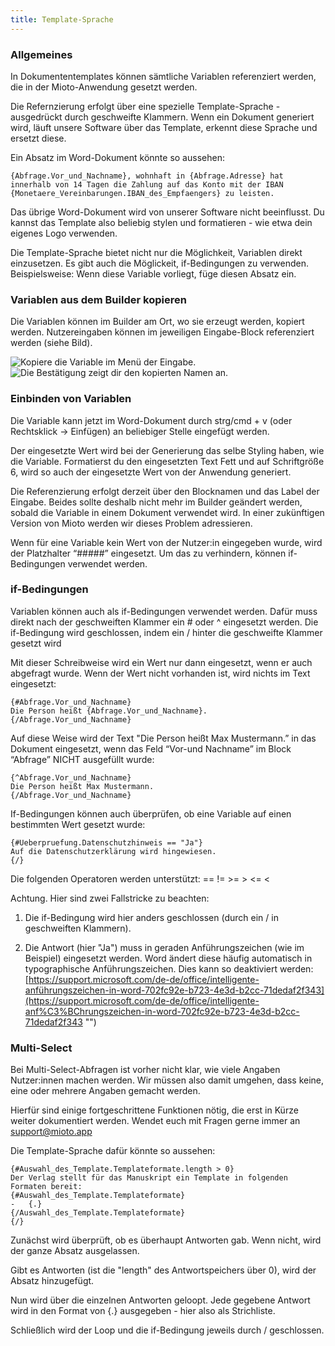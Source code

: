 ```yaml
---
title: Template-Sprache
---
```



### Allgemeines

In Dokumententemplates können sämtliche Variablen referenziert werden, die in der Mioto-Anwendung gesetzt werden.

Die Refernzierung erfolgt über eine spezielle Template-Sprache - ausgedrückt durch geschweifte Klammern. Wenn ein Dokument generiert wird, läuft unsere Software über das Template, erkennt diese Sprache und ersetzt diese.

Ein Absatz im Word-Dokument könnte so aussehen:

```
{Abfrage.Vor_und_Nachname}, wohnhaft in {Abfrage.Adresse} hat innerhalb von 14 Tagen die Zahlung auf das Konto mit der IBAN {Monetaere_Vereinbarungen.IBAN_des_Empfaengers} zu leisten. 
```

Das übrige Word-Dokument wird von unserer Software nicht beeinflusst. Du kannst das Template also beliebig stylen und formatieren - wie etwa dein eigenes Logo verwenden. 

Die Template-Sprache bietet nicht nur die Möglichkeit, Variablen direkt einzusetzen. Es gibt auch die Möglickeit, if-Bedingungen zu verwenden. Beispielsweise: Wenn diese Variable vorliegt, füge diesen Absatz ein.

### Variablen aus dem Builder kopieren

Die Variablen können im Builder am Ort, wo sie erzeugt werden, kopiert werden. Nutzereingaben können im jeweiligen Eingabe-Block referenziert werden (siehe Bild).

![Kopiere die Variable im Menü der Eingabe.](/img/var_kopieren.png "Kopiere die Variable im Menü der Eingabe.")
![Die Bestätigung zeigt dir den kopierten Namen an.](/img/var_kopiert.png "Die Bestätigung zeigt dir den kopierten Namen an.")


### Einbinden von Variablen

Die Variable kann jetzt im Word-Dokument durch strg/cmd + v (oder Rechtsklick -> Einfügen) an beliebiger Stelle eingefügt werden.

Der eingesetzte Wert wird bei der Generierung das selbe Styling haben, wie die Variable. Formatierst du den eingesetzten Text Fett und auf Schriftgröße 6, wird so auch der eingesetzte Wert von der Anwendung generiert.

Die Referenzierung erfolgt derzeit über den Blocknamen und das Label der Eingabe. Beides sollte deshalb nicht mehr im Builder geändert werden, sobald die Variable in einem Dokument verwendet wird. In einer zukünftigen Version von Mioto werden wir dieses Problem adressieren.

Wenn für eine Variable kein Wert von der Nutzer:in eingegeben wurde, wird der Platzhalter “#####” eingesetzt. Um das zu verhindern, können if-Bedingungen verwendet werden.

### if-Bedingungen

Variablen können auch als if-Bedingungen verwendet werden. Dafür muss direkt nach der geschweiften Klammer ein # oder ^ eingesetzt werden. Die if-Bedingung wird geschlossen, indem ein / hinter die geschweifte Klammer gesetzt wird

Mit dieser Schreibweise wird ein Wert nur dann eingesetzt, wenn er auch abgefragt wurde. Wenn der Wert nicht vorhanden ist, wird nichts im Text eingesetzt:

```
{#Abfrage.Vor_und_Nachname}
Die Person heißt {Abfrage.Vor_und_Nachname}.
{/Abfrage.Vor_und_Nachname}
```

Auf diese Weise wird der Text "Die Person heißt Max Mustermann.” in das Dokument eingesetzt, wenn das Feld “Vor-und Nachname” im Block “Abfrage” NICHT ausgefüllt wurde:

```
{^Abfrage.Vor_und_Nachname}
Die Person heißt Max Mustermann.
{/Abfrage.Vor_und_Nachname}
```

If-Bedingungen können auch überprüfen, ob eine Variable auf einen bestimmten Wert gesetzt wurde:

```
{#Ueberpruefung.Datenschutzhinweis == "Ja"}
Auf die Datenschutzerklärung wird hingewiesen.
{/}
```

Die folgenden Operatoren werden unterstützt: == != >= > <= <

Achtung. Hier sind zwei Fallstricke zu beachten:

1. Die if-Bedingung wird hier anders geschlossen (durch ein / in geschweiften Klammern).

2. Die Antwort (hier "Ja") muss in geraden Anführungszeichen (wie im Beispiel) eingesetzt werden. Word ändert diese häufig automatisch in typographische Anführungszeichen. Dies kann so deaktiviert werden: [https://support.microsoft.com/de-de/office/intelligente-anführungszeichen-in-word-702fc92e-b723-4e3d-b2cc-71dedaf2f343](https://support.microsoft.com/de-de/office/intelligente-anf%C3%BChrungszeichen-in-word-702fc92e-b723-4e3d-b2cc-71dedaf2f343 "")

### Multi-Select

Bei Multi-Select-Abfragen ist vorher nicht klar, wie viele Angaben Nutzer:innen machen werden. Wir müssen also damit umgehen, dass keine, eine oder mehrere Angaben gemacht werden.

Hierfür sind einige fortgeschrittene Funktionen nötig, die erst in Kürze weiter dokumentiert werden. Wendet euch mit Fragen gerne immer an [support@mioto.app](mailto:support@mioto.app "support@mioto.app") 

Die Template-Sprache dafür könnte so aussehen:

```
{#Auswahl_des_Template.Templateformate.length > 0}
Der Verlag stellt für das Manuskript ein Template in folgenden Formaten bereit:
{#Auswahl_des_Template.Templateformate}
-	{.}
{/Auswahl_des_Template.Templateformate}
{/}
```

Zunächst wird überprüft, ob es überhaupt Antworten gab. Wenn nicht, wird der ganze Absatz ausgelassen.

Gibt es Antworten (ist die "length" des Antwortspeichers über 0), wird der Absatz hinzugefügt.

Nun wird über die einzelnen Antworten geloopt. Jede gegebene Antwort wird in den Format von {.} ausgegeben - hier also als Strichliste.

Schließlich wird der Loop und die if-Bedingung jeweils durch / geschlossen.
